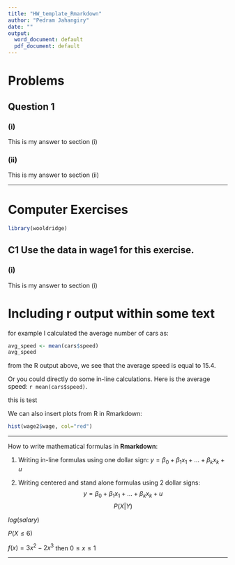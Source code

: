 ```yaml
---
title: "HW_template_Rmarkdown"
author: "Pedram Jahangiry"
date: ""
output:
  word_document: default
  pdf_document: default
---
```


\tableofcontents


\newpage

# Problems

## Question 1

### (i) 

This is my answer to section (i)

### (ii)

This is my answer to section (ii)

--------



# Computer Exercises

```r
library(wooldridge)

```

## C1 Use the data in wage1 for this exercise.

### (i) 

This is my answer to section (i)
 







# Including r output within some text 

for example I calculated the average number of cars as: 
```r
avg_speed <- mean(cars$speed)
avg_speed
```

from the R output above, we see that the average speed is equal to 15.4. 

Or you could directly do some in-line calculations. 
Here is the average speed: `r mean(cars$speed)`. 


this is test


We can also insert plots from R in Rmarkdown: 


```r
hist(wage2$wage, col="red")
```



-------------


How to write mathematical formulas in **Rmarkdown**: 

1. Writing in-line formulas using one dollar sign: $y=\beta_0 + \beta_1 x_1 + ... + \beta_k x_k + u$


2. Writing centered and stand alone formulas using 2 dollar signs: 
$$y=\beta_0 + \beta_1 x_1 + ... + \beta_k x_k + u$$
$$P(X|Y)$$

$log(salary)$

$P(X \le 6)$

$f(x)=3x^2 -2x^3$  then $0 \le x \le 1$

---------------




